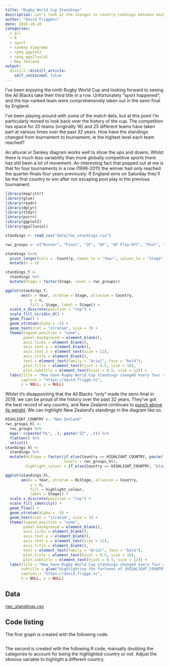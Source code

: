 ```yaml
---
title: "Rugby World Cup Standings"
description: Let's look at the changes in country rankings between each Rugby World Cup using a Sankey / alluvial diagram.
author: "David Friggens"
date: 2019-10-28
categories:
  - all
  - R
  - sport
  - sankey diagrams
  - rpkg ggplot2
  - rpkg ggalluvial
  - New Zealand
output:
  distill::distill_article:
    self_contained: false
---
```


I've been enjoying the ninth Rugby World Cup and looking forward to seeing the
All Blacks take their third title in a row. Unfortunately "sport happened", and
the top-ranked team were comprehensively taken out in the semi-final by England.

I've been playing around with some of the match data, but at this point I'm
particularly moved to look back over the history of the cup. The competition has
space for 20 teams (originally 16) and 25 different teams have taken part at
various times over the past 32 years. How have the standings changed from
tournament to tournament, ie the highest level each team reached?

An alluvial or Sankey diagram works well to show the ups and downs. Whilst there
is much less variability than more globally competitive sports there has still
been a lot of movement.
An interesting fact that popped out at me is that for four tournaments in a row
(1999-2011) the winner had only reached the quarter-finals four years previously.
If England wins on Saturday they'll be the first country to win after not
escaping pool play in the previous tournament.


```r
library(magrittr)
library(glue)
library(readr)
library(dplyr)
library(tidyr)
library(purrr)
library(ggplot2)
library(ggalluvial)

standings <- read_csv("data/rwc_standings.csv")

rwc_groups <- c("Winner", "Final", "SF", "QF", "QF Play-Off", "Pool", "DNQ", "DNP")

standings %<>% 
  pivot_longer(cols = -Country, names_to = "Year", values_to = "Stage") %>%
  mutate(n = 1)

standings_f <- 
  standings %>% 
  mutate(Stage = factor(Stage, level = rwc_groups))

ggplot(standings_f,
       aes(x = Year, stratum = Stage, alluvium = Country,
           y = n,
           fill = Stage, label = Stage)) +
  scale_x_discrete(position = "top") +
  scale_fill_viridis_d() +
  geom_flow() +
  geom_stratum(alpha = .5) +
  geom_text(stat = "stratum", size = 3) +
  theme(legend.position = "none",
        panel.background = element_blank(),
        axis.ticks = element_blank(),
        axis.text.y = element_blank(),
        axis.text.x = element_text(size = 12),
        axis.title = element_blank(),
        text = element_text(family = "Arial", face = "bold"),
        plot.title = element_text(hjust = 0.5, size = 16),
        plot.subtitle = element_text(hjust = 0.5, size = 12)) +
  labs(title = "How have Rugby World Cup standings changed every four years?",
       caption = "https://david.frigge.nz",
       x = NULL, y = NULL)

```

Whilst it's disappointing that the All Blacks "only" made the semi-final in 2019,
we can be proud of the history over the past 32 years. They've got the best
record of any country, and New Zealand continues to
[punch above its weight](https://en.wikipedia.org/wiki/Clich%C3%A9).
We can highlight New Zealand's standings in the diagram like so.

```r
HIGHLIGHT_COUNTRY <- "New Zealand"
rwc_groups_hl <- 
  rwc_groups %>% 
  map(~ c(paste("HL", .), paste("ZZ", .))) %>% 
  flatten() %>% 
  unlist()
standings_hl <- 
  standings %>% 
  mutate(HLStage = factor(if_else(Country == HIGHLIGHT_COUNTRY, paste("HL", Stage), paste("ZZ", Stage)),
                          levels = rwc_groups_hl),
         highlight_colour = if_else(Country == HIGHLIGHT_COUNTRY, "black", "#cfec9c"))

ggplot(standings_hl,
       aes(x = Year, stratum = HLStage, alluvium = Country,
           y = n, 
           fill = highlight_colour,
           label = Stage)) +
  scale_x_discrete(position = "top") +
  scale_fill_identity() +
  geom_flow() +
  geom_stratum(alpha = .5) +
  geom_text(stat = "stratum", size = 3) +
  theme(legend.position = "none",
        panel.background = element_blank(),
        axis.ticks = element_blank(),
        axis.text.y = element_blank(),
        axis.text.x = element_text(size = 12),
        axis.title = element_blank(),
        text = element_text(family = "Arial", face = "bold"),
        plot.title = element_text(hjust = 0.5, size = 16),
        plot.subtitle = element_text(hjust = 0.5, size = 12)) +
  labs(title = "How have Rugby World Cup standings changed every four years?",
       subtitle = glue("Highlighting the fortunes of {HIGHLIGHT_COUNTRY}"),
       caption = "https://david.frigge.nz",
       x = NULL, y = NULL)
```


## Data {.appendix}

[rwc_standings.csv](data/rwc_standings.csv)

## Code listing {.appendix}

The first graph is created with the following code.

```r
```

The second is created with the following R code, manually
doubling the categories to account for being the highlighted
country or not.
Adjust the obvious variable to highlight a different
country.

```r
```


